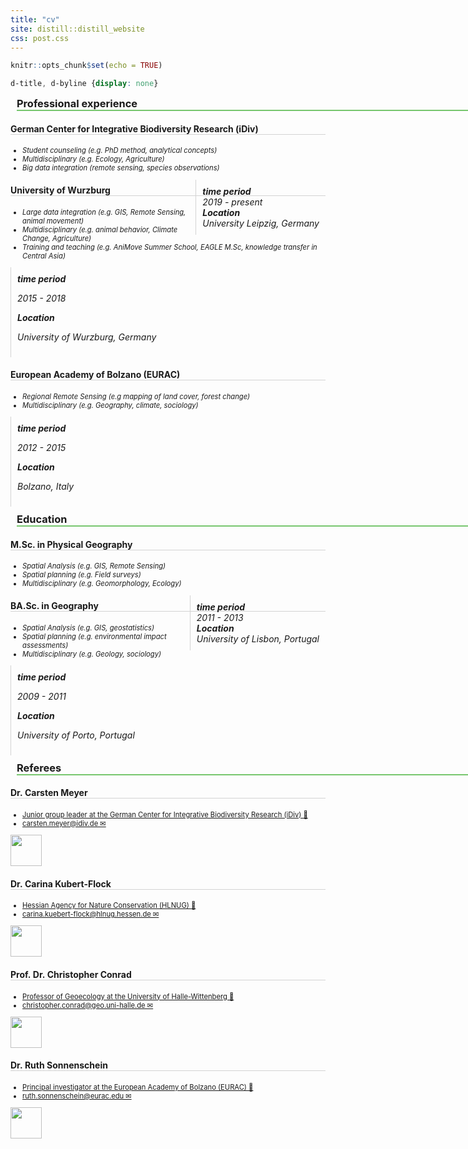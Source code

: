 ```yaml
---
title: "cv"
site: distill::distill_website
css: post.css
---
```


```r
knitr::opts_chunk$set(echo = TRUE)
```

```css
d-title, d-byline {display: none}
```

<!----------------------------------------------------------------------------------------------------------------------------------------------------->
<!----------------------------------------------------------------------------------------------------------------------------------------------------->

<h3 style="border-bottom:2px solid #77C66E;margin:10;width:80vh;">Professional experience</h3>

<!----------------------------------------------------------------------------------------------------------------------------------------------------->

<h4 style="border-bottom:1px solid lightgrey;">German Center for Integrative Biodiversity Research (iDiv)</h4>
<article>

<ul style="font-size:80%;">
<li><i>Student counseling (e.g. PhD method, analytical concepts)</i>
<li><i>Multidisciplinary (e.g. Ecology, Agriculture)</i>
<li><i>Big data integration (remote sensing, species observations)</i>
</ul>
</article>

<aside style="float:right;border-left:1px solid lightgrey;padding:10px;">
<h5 style="margin:0 auto;">time period</h5>
*2019 - present*
<h5 style="margin:0 auto;">Location</h5>
*University Leipzig, Germany*
</aside>

<!----------------------------------------------------------------------------------------------------------------------------------------------------->

<h4 style="border-bottom:1px solid lightgrey;">University of Wurzburg</h4>
<article style="margin:0;">
<ul style="font-size:80%;">
<li><i>Large data integration (e.g. GIS, Remote Sensing, animal movement)</i>
<li><i>Multidisciplinary (e.g. animal behavior, Climate Change, Agriculture)</i>
<li><i>Training and teaching (e.g. AniMove Summer School, EAGLE M.Sc, knowledge transfer in Central Asia)</i>
</ul>
</article>

<aside style="border-left:1px solid lightgrey;padding:10px;">
<h5 style="margin:0 auto;">time period</h5>
*2015 - 2018*

<h5 style="margin:0 auto;">Location</h5>
*University of Wurzburg, Germany*

</aside>

<!----------------------------------------------------------------------------------------------------------------------------------------------------->

<h4 style="border-bottom:1px solid lightgrey;">European Academy of Bolzano (EURAC)</h4>
<article style="margin:0;">
<ul style="font-size:80%;">
<li><i>Regional Remote Sensing (e.g mapping of land cover, forest change)</i>
<li><i>Multidisciplinary (e.g. Geography, climate, sociology)</i>
</ul>
</article>

<aside style="border-left:1px solid lightgrey;padding:10px;">
<h5 style="margin:0 auto;">time period</h5>
*2012 - 2015*

<h5 style="margin:0 auto;">Location</h5>
*Bolzano, Italy*

</aside>

<!----------------------------------------------------------------------------------------------------------------------------------------------------->
<!----------------------------------------------------------------------------------------------------------------------------------------------------->

<h3 style="border-bottom:2px solid #77C66E;margin:10;width:80vh;">Education</h3>

<h4 style="border-bottom:1px solid lightgrey;">M.Sc. in Physical Geography</h4>
<article>

<ul style="font-size:80%;">
<li><i>Spatial Analysis (e.g. GIS, Remote Sensing)</i>
<li><i>Spatial planning (e.g. Field surveys)</i>
<li><i>Multidisciplinary (e.g. Geomorphology, Ecology)</i>
</ul>
</article>

<aside style="float:right;border-left:1px solid lightgrey;padding:10px;">
<h5 style="margin:0 auto;">time period</h5>
*2011 - 2013*
<h5 style="margin:0 auto;">Location</h5>
*University of Lisbon, Portugal*
</aside>

<h4 style="border-bottom:1px solid lightgrey;">BA.Sc. in Geography</h4>
<article style="margin:0;">
<ul style="font-size:80%;">
<li><i>Spatial Analysis (e.g. GIS, geostatistics)</i>
<li><i>Spatial planning (e.g. environmental impact assessments)</i>
<li><i>Multidisciplinary (e.g. Geology, sociology)</i>
</ul>
</article>

<aside style="border-left:1px solid lightgrey;padding:10px;">
<h5 style="margin:0 auto;">time period</h5>
*2009 - 2011*

<h5 style="margin:0 auto;">Location</h5>
*University of Porto, Portugal*

</aside>

<!----------------------------------------------------------------------------------------------------------------------------------------------------->
<!----------------------------------------------------------------------------------------------------------------------------------------------------->

<h3 style="border-bottom:2px solid #77C66E;margin:10;width:80vh;">Referees</h3>

<!----------------------------------------------------------------------------------------------------------------------------------------------------->

<h4 style="border-bottom:1px solid lightgrey;">Dr. Carsten Meyer</h4>
<ul style="font-size:80%;">
<li><a href="https://www.idiv.de/en/profile/371.html">Junior group leader at the German Center for Integrative Biodiversity Research (iDiv) &#128279;</a>
<li><a href="mailto:carsten.meyer@idiv.de">carsten.meyer@idiv.de &#9993;</a>
</ul>
<aside>
<img height=50 src="./images/idiv.png">
</aside>

<!----------------------------------------------------------------------------------------------------------------------------------------------------->

<h4 style="border-bottom:1px solid lightgrey;">Dr. Carina Kubert-Flock</h4>
<ul style="font-size:80%;">
<li><a href="https://scholar.google.de/citations?user=xEifZmwAAAAJ&hl=en">Hessian Agency for Nature Conservation (HLNUG) &#128279;</a>
<li><a href="mailto:carina.kuebert-flock@hlnug.hessen.de">carina.kuebert-flock@hlnug.hessen.de &#9993;</a>
</ul>
<aside>
<img height=50 src="./images/HLNUG.png">
</aside>

<!----------------------------------------------------------------------------------------------------------------------------------------------------->

<h4 style="border-bottom:1px solid lightgrey;">Prof. Dr. Christopher Conrad</h4>
<ul style="font-size:80%;">
<li><a href="https://www.geo.uni-halle.de/geooekologie/mitarbeiter/conrad/?lang=en">Professor of Geoecology at the University of Halle-Wittenberg &#128279;</a>
<li><a href="mailto:christopher.conrad@geo.uni-halle.de">christopher.conrad@geo.uni-halle.de &#9993;</a>
</ul>
<aside>
<img height=50 src="https://www.geo.uni-halle.de/im/1618915991_2108_00_420.png">
</aside>

<!----------------------------------------------------------------------------------------------------------------------------------------------------->

<h4 style="border-bottom:1px solid lightgrey;">Dr. Ruth Sonnenschein</h4>
<ul style="font-size:80%;">
<li><a href="https://www.eurac.edu/en/people/ruth-sonnenschein">Principal investigator at the European Academy of Bolzano (EURAC) &#128279;</a>
<li><a href="mailto:ruth.sonnenschein@eurac.edu">ruth.sonnenschein@eurac.edu &#9993;</a>
</ul>
<aside>
<img height=50 src="./images/eurac.png">
</aside>

<!----------------------------------------------------------------------------------------------------------------------------------------------------->
